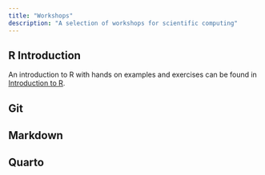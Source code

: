 ```yaml
---
title: "Workshops"
description: "A selection of workshops for scientific computing"
---
```


## R Introduction
An introduction to R with hands on examples and exercises can be found in [Introduction to R](https://nickhaf.github.io/r_tutorial/). 

## Git

## Markdown

## Quarto